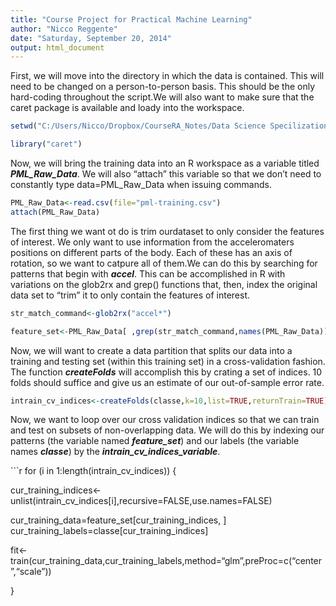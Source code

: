 ```yaml
---
title: "Course Project for Practical Machine Learning"
author: "Nicco Reggente"
date: "Saturday, September 20, 2014"
output: html_document
---
```

First, we will move into the directory in which the data is contained. This will need to be changed on a person-to-person basis. This should be the only hard-coding throughout the script.We will also want to make sure that the caret package is available and loady into the workspace.


```r

setwd("C:/Users/Nicco/Dropbox/CourseRA_Notes/Data Science Specilization/Practical Machine Learning/Course_Project")

library("caret")
```

Now, we will bring the training data into an R workspace as a variable titled ***PML_Raw_Data***. We will also "attach" this variable so that we don't need to constantly type data=PML_Raw_Data when issuing commands.

```r

PML_Raw_Data<-read.csv(file="pml-training.csv")
attach(PML_Raw_Data)

```

The first thing we want ot do is trim ourdataset to only consider the features of interest. We only want to use information from the acceleromaters positions on different parts of the body. Each of these has an axis of rotation, so we want to catpure all of them.We can do this by searching for patterns that begin with ***accel***. This can be accomplished in R with variations on the glob2rx and grep() functions that, then, index the original data set to "trim" it to only contain the features of interest.

```r

str_match_command<-glob2rx("accel*")

feature_set<-PML_Raw_Data[ ,grep(str_match_command,names(PML_Raw_Data))]


```

Now, we will want to create a data partition that splits our data into a training and testing set (within this training set) in a cross-validation fashion. The function ***createFolds*** will accomplish this by crating a set of indices. 10 folds should suffice and give us an estimate of our out-of-sample error rate.


```r

intrain_cv_indices<-createFolds(classe,k=10,list=TRUE,returnTrain=TRUE)


```

Now, we want to loop over our cross validation indices so that we can train and test on subsets of non-overlapping data. We will do this by indexing our patterns (the variable named ***feature_set***) and our labels (the variable names ***classe***) by the ***intrain_cv_indices_variable***.


```r

for (i in 1:length(intrain_cv_indices)) {

  
  cur_training_indices<-unlist(intrain_cv_indices[i],recursive=FALSE,use.names=FALSE)
  
  cur_training_data=feature_set[cur_training_indices, ]
  cur_training_labels=classe[cur_training_indices]
  
  fit<-train(cur_training_data,cur_training_labels,method="glm",preProc=c("center","scale"))
  
  
  
}







